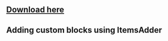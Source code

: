 
## [Download here](https://www.spigotmc.org/resources/ouroboros-mines.72325/)

## Adding custom blocks using ItemsAdder


<Card title="Configuration" icon="link" href="https://github.com/Th3Shadowbroker/OuroborosMines/wiki/Configuration#adding-custom-blocks-using-itemsadder" horizontal></Card>